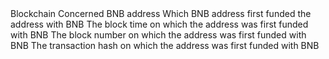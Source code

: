 <ParamField path="blockchain">
Blockchain
</ParamField>
<ParamField path="address">
Concerned BNB address
</ParamField>
<ParamField path="first_funded_by">
Which BNB address first funded the address with BNB
</ParamField>
<ParamField path="block_time">
The block time on which the address was first funded with BNB
</ParamField>
<ParamField path="block_number">
The block number on which the address was first funded with BNB
</ParamField>
<ParamField path="tx_hash">
The transaction hash on which the address was first funded with BNB
</ParamField>
